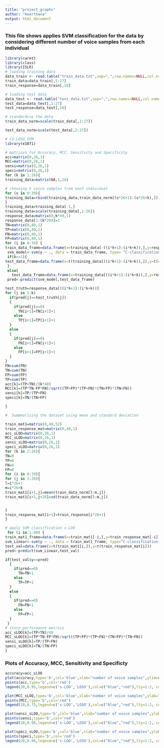 ---
title: "project_graphs"
author: "Keerthana"
output: html_document
---
### This file shows applies SVM classification for the data by considering different number of voice samples from each individual 

```{r}
library(caret)
library(class)
library(ISLR)
# loading training data
data_train <- read.table("train_data.txt",sep=",",row.names=NULL,col.names=c("subject id", "jitter1","jitter2","jitter3","jitter4","jitter5","shimmer1","shimmer2","shimmer3","shimmer4","shimmer5","shimmer6","AC","NTH","HTN","median pitch","mean pitch","sd","min pitch","max pitch","num pulses","Number of periods","Mean period","Standard deviation of period","Fraction of locally unvoiced frames","Number of voice breaks","Degree of voice breaks","UPDRS","class"),fill=FALSE)
train_data=data_train[,1:27]
train_response=data_train[,29]

# loading test data
data_test <- read.table("test_data.txt",sep=",",row.names=NULL,col.names=c("subject id", "jitter1","jitter2","jitter3","jitter4","jitter5","shimmer1","shimmer2","shimmer3","shimmer4","shimmer5","shimmer6","AC","NTH","HTN","median pitch","mean pitch","sd","min pitch","max pitch","num pulses","Number of periods","Mean period","Standard deviation of period","Fraction of locally unvoiced frames","Number of voice breaks","Degree of voice breaks","class"),fill=FALSE)
test_data=data_test[,1:27]
test_response=data_test[,28]

```


```{r}
# standardise the data
train_data_norm=scale(train_data[,2:27])

test_data_norm=scale(test_data[,2:27])

```

```{r}
# CV LOSO SVM
library(e1071)

# matrices for Accuracy, MCC, Sensitvity and Specificity
acc=matrix(0,26,1)
MCC=matrix(0,26,1)
sensi=matrix(0,26,1)
speci=matrix(0,26,1)
for (k in 1:26){
training_data=matrix(NA,1,26)

# choosing k voice samples from each individual
for (s in 0:39){
training_data=rbind(training_data,train_data_norm[(s*26+1):(s*26+k),])
}
training_data=training_data[-1,]
training_data=scale(training_data[,1:26])
response_data=matrix(0,k*40,1)
response_data[1:(k*20)]=1
TN=matrix(0,40,1)
TP=matrix(0,40,1)
FN=matrix(0,40,1)
FP=matrix(0,40,1)
for (i in 0:39) {
train_data_frame=data.frame(x=training_data[-((i*k+1):(i*k+k)),],y=response_data[-((i*k+1):(i*k+k))])
 svm_model<-svm(y ~ ., data = train_data_frame, type= "C-classification",kernel="linear")
 if(k==1){
test_data_frame=data.frame(x=t(training_data[((i*k+1):(i*k+k)),]),y=t(response_data[((i*k+1):(i*k+k))]))
 }
 else{
   test_data_frame=data.frame(x=training_data[((i*k+1):(i*k+k)),],y=response_data[((i*k+1):(i*k+k))])}
 pred<-predict(svm_model,test_data_frame)

test_truth=response_data[((i*k+1):(i*k+k))]
for (j in 1:k)
  if(pred[j]==test_truth[j])
  {
    if(pred[j]==0)
      TN[i+1]=TN[i+1]+1
    else
      TP[i+1]=TP[i+1]+1
  }
  else
  {
    if(pred[j]==0)
      FN[i+1]=FN[i+1]+1
    else
      FP[i+1]=FP[i+1]+1
  }
}
FN=sum(FN)
TN=sum(TN)
FP=sum(FP)
TP=sum(TP)
acc[k]=(TP+TN)/(k*40)
MCC[k]=(TP*TN-FP*FN)/sqrt((TP+FP)*(TP+FN)*(TN+FP)*(TN+FN))
sensi[k]=TP/(TP+FN)
speci[k]=TN/(TN+FP)

}

```

```{r}
#  Summmarising the dataset using mean and standard deviation 

train_mat1=matrix(0,40,52)
train_response_mat=matrix(0,40,1)
acc_sLOO=matrix(0,26,1)
MCC_sLOO=matrix(0,26,1)
sensi_sLOO=matrix(0,26,1)
speci_sLOO=matrix(0,26,1)
for (k in 2:26){
TN=0
TP=0
FN=0
FP=0
for (i in 0:39){
for (j in 1:26){
l=i*26+1
m=i*26+k
train_mat1[i+1,j]=mean(train_data_norm[l:m,j])
train_mat1[i+1,j+26]=sd(train_data_norm[l:m,j])


}
train_response_mat[i+1]=train_response[i*26+1]
}

# apply SVM classification s-LOO
 for (i in 1:40) {
train_mat1_frame=data.frame(x=train_mat1[-i,],y=train_response_mat[-i]) 
svm_Linear<-svm(y ~ ., data = train_mat1_frame, type="C-classification",kernel="linear")
test_val=data.frame(x=t(train_mat1[i,]),y=t(train_response_mat[i]))
pred<-predict(svm_Linear,test_val)

if(test_val$y==pred)
  {
    if(pred==0)
      TN=TN+1
    else
      TP=TP+1
  }
  else
  {
    if(pred==0)
      FN=FN+1
    else
      FP=FP+1
  }
 }
# store performance metrics 
acc_sLOO[k]=(TP+TN)/40
MCC_sLOO[k]=(TP*TN-FP*FN)/sqrt((TP+FP)*(TP+FN)*(TN+FP)*(TN+FN))
sensi_sLOO[k]=TP/(TP+FN)
speci_sLOO[k]=TN/(TN+FP)
}
```

### Plots of Accuracy, MCC, Sensitivity and Specificty


```{r,echo=FALSE}
accuracy=acc_sLOO
plot(accuracy,type='b',col='blue',xlab="number of voice samples",ylim=c(0.4,1))
points(acc,type='b',col='red')
legend(20,0.95,legend=c('s-LOO','LOSO'),col=c("blue","red"),lty=1:2, cex=0.8)
```
```{r,echo=FALSE}

plot(MCC_sLOO,type='b',col='blue',xlab="number of voice samples",ylab="MCC",ylim=c(0,0.8))
points(MCC,type='b',col='red')
legend(20,0.75,legend=c('s-LOO','LOSO'),col=c("blue","red"),lty=1:2, cex=0.8)
```

```{r,echo=FALSE}

plot(sensi_sLOO,type='b',col='blue',xlab="number of voice samples",ylab="Sensitivity",ylim=c(0.4,1))
points(sensi,type='b',col='red')
legend(20,0.98,legend=c('s-LOO','LOSO'),col=c("blue","red"),lty=1:2, cex=0.8)
```

```{r,echo=FALSE}

plot(speci_sLOO,type='b',col='blue',xlab="number of voice samples",ylab="Specitivity",ylim=c(0.4,1))
points(speci,type='b',col='red')
legend(20,0.98,legend=c('s-LOO','LOSO'),col=c("blue","red"),lty=1:2, cex=0.8)
```
